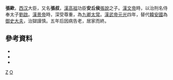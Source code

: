 '''張歐'''，[[西汉|西汉]]大臣，又名'''張叔'''，[[漢高祖|漢高祖]]功臣'''安丘侯'''[[張說|張說]]之子。[[漢文帝|漢文帝]]時，以治刑名侍奉太子[[劉啟|劉啟]]。[[漢景帝|漢景帝]]時，深受尊重，為[[九卿|九卿]][[太常|太常]]。[[漢武帝|漢武帝]][[元光_(西汉)|元光]]四年，替代[[韓安國|韓安國]]為[[御史大夫|御史大夫]]，治獄謹慎。五年后因病告老，居家而終。
{{start box}}
{{s-before|郭广意<br>[[宁成|宁成]]}}
{{s-title|[[西汉|西汉]][[中尉_(古代官制)|中尉]]|前140年—前131年}}
{{s-after|[[韩安国|韩安国]]}}
{{s-before|[[韩安国|韩安国]]}}
{{s-title|[[西汉|西汉]][[御史大夫|御史大夫]]|前131年—前126年}}
{{s-after|[[公孙弘|公孙弘]]}}
{{end box}}

==參考資料==

*{{wikisource history link|史記|103|張歐}}
*{{wikisource history link|史記|098}}
*{{wikisource history link|漢書|046}}

[[Category:西汉政治人物|Z]]
[[Category:張姓|O]]